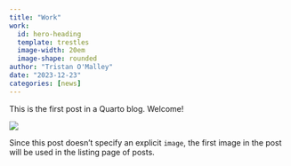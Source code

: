 ```yaml
---
title: "Work"
work:
  id: hero-heading
  template: trestles
  image-width: 20em
  image-shape: rounded
author: "Tristan O'Malley"
date: "2023-12-23"
categories: [news]
---
```


This is the first post in a Quarto blog. Welcome!

![](thumbnail.jpg)

Since this post doesn't specify an explicit `image`, the first image in the post will be used in the listing page of posts.
